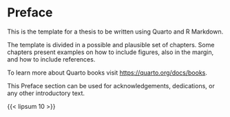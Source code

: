 # Preface {.unnumbered}

This is the template for a thesis to be written using Quarto and R Markdown. 

The template is divided in a possible and plausible set of chapters. Some chapters present examples on how to include figures, also in the margin, and how to include references.

To learn more about Quarto books visit <https://quarto.org/docs/books>.

This Preface section can be used for acknowledgements, dedications, or any other introductory text. 

{{< lipsum 10 >}}

